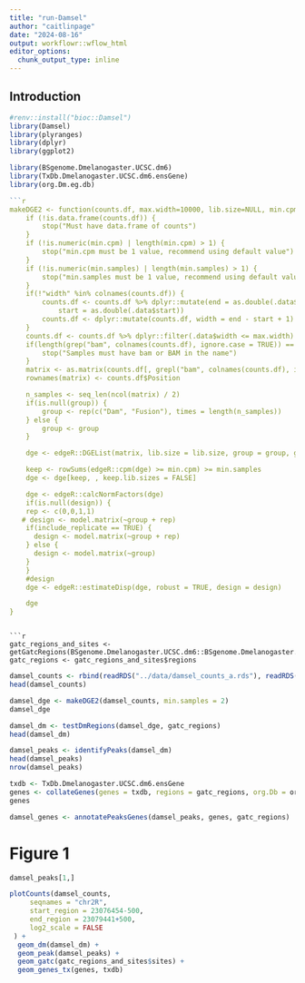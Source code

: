 ```yaml
---
title: "run-Damsel"
author: "caitlinpage"
date: "2024-08-16"
output: workflowr::wflow_html
editor_options:
  chunk_output_type: inline
---
```


## Introduction

```r
#renv::install("bioc::Damsel")
library(Damsel)
library(plyranges)
library(dplyr)
library(ggplot2)

library(BSgenome.Dmelanogaster.UCSC.dm6)
library(TxDb.Dmelanogaster.UCSC.dm6.ensGene)
library(org.Dm.eg.db)
```
```r
```r
makeDGE2 <- function(counts.df, max.width=10000, lib.size=NULL, min.cpm=0.5, min.samples=3, include_replicate=TRUE, group=NULL, design=NULL) {
    if (!is.data.frame(counts.df)) {
        stop("Must have data.frame of counts")
    }
    if (!is.numeric(min.cpm) | length(min.cpm) > 1) {
        stop("min.cpm must be 1 value, recommend using default value")
    }
    if (!is.numeric(min.samples) | length(min.samples) > 1) {
        stop("min.samples must be 1 value, recommend using default value")
    }
    if(!"width" %in% colnames(counts.df)) {
        counts.df <- counts.df %>% dplyr::mutate(end = as.double(.data$end),
            start = as.double(.data$start))
        counts.df <- dplyr::mutate(counts.df, width = end - start + 1)
    }
    counts.df <- counts.df %>% dplyr::filter(.data$width <= max.width)
    if(length(grep("bam", colnames(counts.df), ignore.case = TRUE)) == 0) {
        stop("Samples must have bam or BAM in the name")
    }
    matrix <- as.matrix(counts.df[, grepl("bam", colnames(counts.df), ignore.case = TRUE)])
    rownames(matrix) <- counts.df$Position

    n_samples <- seq_len(ncol(matrix) / 2)
    if(is.null(group)) {
        group <- rep(c("Dam", "Fusion"), times = length(n_samples))
    } else {
        group <- group
    }

    dge <- edgeR::DGEList(matrix, lib.size = lib.size, group = group, gene = counts.df[, 2:5])

    keep <- rowSums(edgeR::cpm(dge) >= min.cpm) >= min.samples
    dge <- dge[keep, , keep.lib.sizes = FALSE]

    dge <- edgeR::calcNormFactors(dge)
    if(is.null(design)) {
    rep <- c(0,0,1,1)
   # design <- model.matrix(~group + rep)
    if(include_replicate == TRUE) {
      design <- model.matrix(~group + rep)
    } else {
      design <- model.matrix(~group)
    }
    } 
    #design
    dge <- edgeR::estimateDisp(dge, robust = TRUE, design = design)

    dge
}

```
```

```r
gatc_regions_and_sites <- getGatcRegions(BSgenome.Dmelanogaster.UCSC.dm6::BSgenome.Dmelanogaster.UCSC.dm6)
gatc_regions <- gatc_regions_and_sites$regions
```


```r
damsel_counts <- rbind(readRDS("../data/damsel_counts_a.rds"), readRDS("../data/damsel_counts_b.rds"))
head(damsel_counts)
```

```r
damsel_dge <- makeDGE2(damsel_counts, min.samples = 2)
damsel_dge
```
```r
damsel_dm <- testDmRegions(damsel_dge, gatc_regions)
head(damsel_dm)
```

```r
damsel_peaks <- identifyPeaks(damsel_dm)
head(damsel_peaks)
nrow(damsel_peaks)
```
```r
txdb <- TxDb.Dmelanogaster.UCSC.dm6.ensGene
genes <- collateGenes(genes = txdb, regions = gatc_regions, org.Db = org.Dm.eg.db)
genes
```

```r
damsel_genes <- annotatePeaksGenes(damsel_peaks, genes, gatc_regions)
```


# Figure 1
```r
damsel_peaks[1,]
```

```r
plotCounts(damsel_counts,
     seqnames = "chr2R",
     start_region = 23076454-500,
     end_region = 23079441+500,
     log2_scale = FALSE
 ) +
  geom_dm(damsel_dm) +
  geom_peak(damsel_peaks) +
  geom_gatc(gatc_regions_and_sites$sites) +
  geom_genes_tx(genes, txdb)
```


